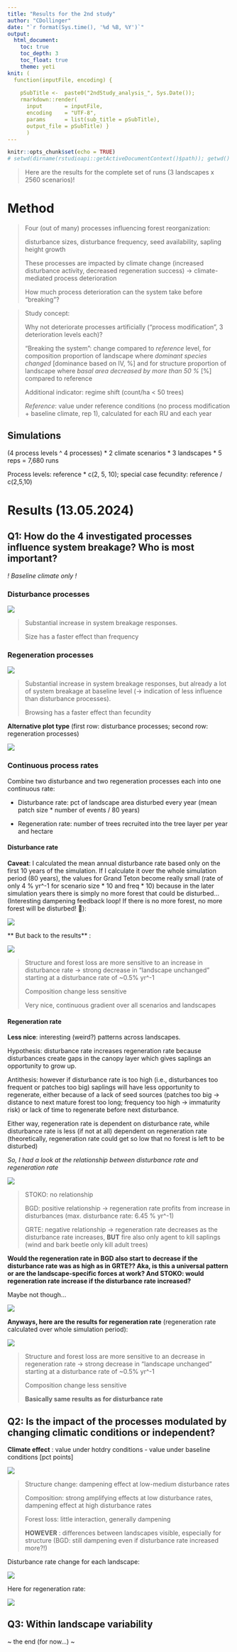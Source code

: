 ```yaml
---
title: "Results for the 2nd study"
author: "CDollinger"
date: "`r format(Sys.time(), '%d %B, %Y')`"
output:
  html_document:
    toc: true
    toc_depth: 3
    toc_float: true
    theme: yeti
knit: (
  function(inputFile, encoding) { 
  
    pSubTitle <-  paste0("2ndStudy_analysis_", Sys.Date());
    rmarkdown::render( 
      input       = inputFile, 
      encoding    = "UTF-8", 
      params      = list(sub_title = pSubTitle),      
      output_file = pSubTitle) }
      )
---
```


```r
knitr::opts_chunk$set(echo = TRUE)
# setwd(dirname(rstudioapi::getActiveDocumentContext()$path)); getwd() # set wd to file location
```

> Here are the results for the complete set of runs (3 landscapes x 2560 scenarios)!


# Method

>
> Four (out of many) processes influencing forest reorganization: 
>
> disturbance sizes, disturbance frequency, seed availability, sapling height growth
>
> These processes are impacted by climate change (increased disturbance activity, decreased regeneration success) → climate-mediated process deterioration
>
> How much process deterioration can the system take before “breaking”?
>

>
> Study concept:
>
> Why not deteriorate processes artificially (“process modification”, 3 deterioration levels each)?
>
> “Breaking the system”: change compared to *reference* level, for composition proportion of landscape where *dominant species changed* [dominance based on IV, %] and for structure proportion of landscape where *basal area decreased by more than 50 %* [%] compared to reference 
> 
> Additional indicator: regime shift (count/ha < 50 trees)
> 
*Reference*: value under reference conditions (no process modification + baseline climate, rep 1), calculated for each RU and each year

## Simulations
(4 process levels ^ 4 processes) * 2 climate scenarios * 3 landscapes * 5 reps = 7,680 runs

Process levels: reference * c(2, 5, 10); special case fecundity: reference / c(2,5,10)


# Results (13.05.2024)

## Q1: How do the 4 investigated processes influence system breakage? Who is most important? 

*! Baseline climate only !*

### Disturbance processes

![](results/figures/Q1_pie_disturbance.png) 

> 
> Substantial increase in system breakage responses. 
> 
> Size has a faster effect than frequency
> 


### Regeneration processes

![](results/figures/Q1_pie_regeneration.png) 

> 
> Substantial increase in system breakage responses, but already a lot of system breakage at baseline level (-> indication of less influence than disturbance processes). 
> 
> Browsing has a faster effect than fecundity
> 

**Alternative plot type**
(first row: disturbance processes; second row: regeneration processes)


![](results/figures/Q1_pixel.png) 


### Continuous process rates

Combine two disturbance and two regeneration processes each into one continuous rate:

* Disturbance rate: pct of landscape area disturbed every year (mean patch size * number of events / 80 years)

* Regeneration rate: number of trees recruited into the tree layer per year and hectare


#### Disturbance rate

**Caveat**: I calculated the mean annual disturbance rate based only on the first 10 years of the simulation. If I calculate it over the whole simulation period (80 years), the values for Grand Teton become really small (rate of only 4 % yr^-1 for scenario size * 10 and freq * 10) because in the later simulation years there is simply no more forest that could be disturbed... (Interesting dampening feedback loop! If there is no more forest, no more forest will be disturbed! 🤯): 

![](results/figures/Q0_disturbanceRate_10x10.png)

** But back to the results** :

![](results/figures/Q1_responseLine_disturbanceRate_10yrs.png)

> 
> Structure and forest loss are more sensitive to an increase in disturbance rate -> strong decrease in "landscape unchanged" starting at a disturbance rate of ~0.5% yr^-1
> 
> Composition change less sensitive
> 
> Very nice, continuous gradient over all scenarios and landscapes
> 


#### Regeneration rate

**Less nice**: interesting (weird?) patterns across landscapes. 

Hypothesis: disturbance rate increases regeneration rate because disturbances create gaps in the canopy layer which gives saplings an opportunity to grow up. 

Antithesis: however if disturbance rate is too high (i.e., disturbances too frequent or patches too big) saplings will have less opportunity to regenerate, either because of a lack of seed sources (patches too big -> distance to next mature forest too long; frequency too high -> immaturity risk) or lack of time to regenerate before next disturbance.

Either way, regeneration rate is dependent on disturbance rate, while disturbance rate is less (if not at all) dependent on regeneration rate (theoretically, regeneration rate could get so low that no forest is left to be disturbed)


*So, I had a look at the relationship between disturbance rate and regeneration rate*

![](results/figures/Q0_relationship_regenRate_distRate.png)

> 
> STOKO: no relationship
> 
> BGD: positive relationship -> regeneration rate profits from increase in disturbances (max. disturbance rate: 6.45 % yr^-1)
> 
> GRTE: negative relationship -> regeneration rate decreases as the disturbance rate increases, **BUT** fire also only agent to kill saplings (wind and bark beetle only kill adult trees)
> 


**Would the regeneration rate in BGD also start to decrease if the disturbance rate was as high as in GRTE?? Aka, is this a universal pattern or are the landscape-specific forces at work? And STOKO: would regeneration rate increase if the disturbance rate increased?**

Maybe not though...

![](results/figures/Q0_relationship_regenRate_distRate_noFacet.png)


**Anyways, here are the results for regeneration rate** (regeneration rate calculated over whole simulation period):

![](results/figures/Q1_responseLine_regenerationRate_80yrs.png)

> 
> Structure and forest loss are more sensitive to an decrease in regeneration rate -> strong decrease in "landscape unchanged" starting at a disturbance rate of ~0.5% yr^-1
> 
> Composition change less sensitive
> 
> **Basically same results as for disturbance rate**
> 



## Q2: Is the impact of the processes modulated by changing climatic conditions or independent?

**Climate effect** : value under hotdry conditions - value under baseline conditions [pct points]

![](results/figures/Q2_climateEffect_disturbanceRate_10yrs.png)

> 
> Structure change: dampening effect at low-medium disturbance rates
> 
> Composition: strong amplifying effects at low disturbance rates, dampening effect at high disturbance rates
> 
> Forest loss: little interaction, generally dampening
> 
> **HOWEVER** : differences between landscapes visible, especially for structure (BGD: still dampening even if disturbance rate increased more?!)

Disturbance rate change for each landscape:

![](results/figures/Q2_climateEffect_disturbanceRate_relative_10yrs.png)

Here for regeneration rate:


![](results/figures/Q2_climateEffect_regenerationRate_80yrs.png)




## Q3: Within landscape variability





\~ the end (for now...) \~







